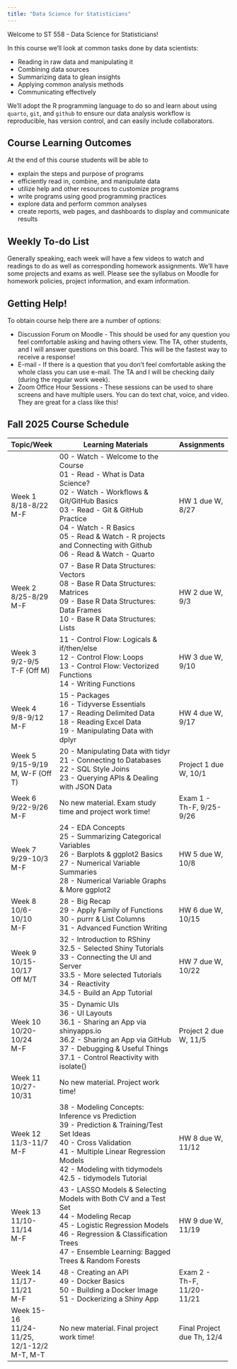 ```yaml
---
title: "Data Science for Statisticians"
---
```


Welcome to ST 558 - Data Science for Statisticians!

In this course we'll look at common tasks done by data scientists:

-   Reading in raw data and manipulating it
-   Combining data sources
-   Summarizing data to glean insights
-   Applying common analysis methods
-   Communicating effectively

We'll adopt the R programming language to do so and learn about using `quarto`, `git`, and `github` to ensure our data analysis workflow is reproducible, has version control, and can easily include collaborators.

## Course Learning Outcomes

At the end of this course students will be able to

-   explain the steps and purpose of programs
-   efficiently read in, combine, and manipulate data
-   utilize help and other resources to customize programs
-   write programs using good programming practices
-   explore data and perform common analyses
-   create reports, web pages, and dashboards to display and communicate results

## Weekly To-do List

Generally speaking, each week will have a few videos to watch and readings to do as well as corresponding homework assignments. We'll have some projects and exams as well. Please see the syllabus on Moodle for homework policies, project information, and exam information.

## Getting Help!

To obtain course help there are a number of options:

-   Discussion Forum on Moodle - This should be used for any question you feel comfortable asking and having others view. The TA, other students, and I will answer questions on this board. This will be the fastest way to receive a response!\
-   E-mail - If there is a question that you don't feel comfortable asking the whole class you can use e-mail. The TA and I will be checking daily (during the regular work week).
-   Zoom Office Hour Sessions - These sessions can be used to share screens and have multiple users. You can do text chat, voice, and video. They are great for a class like this!

## Fall 2025 Course Schedule

+--------------------------+---------------------------------------------------------------------------------------------------------------+----------------------------+
| Topic/Week               | Learning Materials                                                                                            | Assignments                |
+==========================+===============================================================================================================+============================+
| Week 1\                  | 00 - Watch - Welcome to the Course\                                                                           | HW 1 due W, 8/27           |
| 8/18-8/22\               | 01 - Read - What is Data Science?\                                                                            |                            |
| M-F                      | 02 - Watch - Workflows & Git/GitHub Basics\                                                                   |                            |
|                          | 03 - Read - Git & GitHub Practice\                                                                            |                            |
|                          | 04 - Watch - R Basics\                                                                                        |                            |
|                          | 05 - Read & Watch - R projects and Connecting with Github\                                                    |                            |
|                          | 06 - Read & Watch - Quarto                                                                                    |                            |
+--------------------------+---------------------------------------------------------------------------------------------------------------+----------------------------+
| Week 2\                  | 07 - Base R Data Structures: Vectors\                                                                         | HW 2 due W, 9/3            |
| 8/25-8/29\               | 08 - Base R Data Structures: Matrices\                                                                        |                            |
| M-F                      | 09 - Base R Data Structures: Data Frames\                                                                     |                            |
|                          | 10 - Base R Data Structures: Lists                                                                            |                            |
+--------------------------+---------------------------------------------------------------------------------------------------------------+----------------------------+
| Week 3\                  | 11 - Control Flow: Logicals & if/then/else\                                                                   | HW 3 due W, 9/10           |
| 9/2-9/5\                 | 12 - Control Flow: Loops\                                                                                     |                            |
| T-F (Off M)              | 13 - Control Flow: Vectorized Functions\                                                                      |                            |
|                          | 14 - Writing Functions                                                                                        |                            |
+--------------------------+---------------------------------------------------------------------------------------------------------------+----------------------------+
| Week 4\                  | 15 - Packages\                                                                                                | HW 4 due W, 9/17           |
| 9/8-9/12\                | 16 - Tidyverse Essentials\                                                                                    |                            |
| M-F                      | 17 - Reading Delimited Data\                                                                                  |                            |
|                          | 18 - Reading Excel Data\                                                                                      |                            |
|                          | 19 - Manipulating Data with dplyr                                                                             |                            |
+--------------------------+---------------------------------------------------------------------------------------------------------------+----------------------------+
| Week 5\                  | 20 - Manipulating Data with tidyr\                                                                            | Project 1 due W, 10/1      |
| 9/15-9/19\               | 21 - Connecting to Databases\                                                                                 |                            |
| M, W-F (Off T)           | 22 - SQL Style Joins\                                                                                         |                            |
|                          | 23 - Querying APIs & Dealing with JSON Data                                                                   |                            |
+--------------------------+---------------------------------------------------------------------------------------------------------------+----------------------------+
| Week 6\                  | No new material. Exam study time and project work time!                                                       | Exam 1 - Th-F, 9/25-9/26   |
| 9/22-9/26\               |                                                                                                               |                            |
| M-F                      |                                                                                                               |                            |
+--------------------------+---------------------------------------------------------------------------------------------------------------+----------------------------+
| Week 7\                  | 24 - EDA Concepts\                                                                                            | HW 5 due W, 10/8           |
| 9/29-10/3\               | 25 - Summarizing Categorical Variables\                                                                       |                            |
| M-F                      | 26 - Barplots & ggplot2 Basics\                                                                               |                            |
|                          | 27 - Numerical Variable Summaries\                                                                            |                            |
|                          | 28 - Numerical Variable Graphs & More ggplot2                                                                 |                            |
+--------------------------+---------------------------------------------------------------------------------------------------------------+----------------------------+
| Week 8\                  | 28 - Big Recap\                                                                                               | HW 6 due W, 10/15          |
| 10/6-10/10\              | 29 - Apply Family of Functions\                                                                               |                            |
| M-F                      | 30 - purrr & List Columns\                                                                                    |                            |
|                          | 31 - Advanced Function Writing                                                                                |                            |
+--------------------------+---------------------------------------------------------------------------------------------------------------+----------------------------+
| Week 9\                  | 32 - Introduction to RShiny\                                                                                  | HW 7 due W, 10/22          |
| 10/15-10/17\             | 32.5 - Selected Shiny Tutorials\                                                                              |                            |
| Off M/T                  | 33 - Connecting the UI and Server\                                                                            |                            |
|                          | 33.5 - More selected Tutorials\                                                                               |                            |
|                          | 34 - Reactivity\                                                                                              |                            |
|                          | 34.5 - Build an App Tutorial                                                                                  |                            |
+--------------------------+---------------------------------------------------------------------------------------------------------------+----------------------------+
| Week 10\                 | 35 - Dynamic UIs\                                                                                             | Project 2 due W, 11/5      |
| 10/20-10/24\             | 36 - UI Layouts\                                                                                              |                            |
| M-F                      | 36.1 - Sharing an App via shinyapps.io\                                                                       |                            |
|                          | 36.2 - Sharing an App via GitHub\                                                                             |                            |
|                          | 37 - Debugging & Useful Things\                                                                               |                            |
|                          | 37.1 - Control Reactivity with isolate()                                                                      |                            |
+--------------------------+---------------------------------------------------------------------------------------------------------------+----------------------------+
| Week 11\                 | No new material. Project work time!                                                                           |                            |
| 10/27-10/31              |                                                                                                               |                            |
+--------------------------+---------------------------------------------------------------------------------------------------------------+----------------------------+
| Week 12\                 | 38 - Modeling Concepts: Inference vs Prediction\                                                              | HW 8 due W, 11/12          |
| 11/3-11/7\               | 39 - Prediction & Training/Test Set Ideas\                                                                    |                            |
| M-F                      | 40 - Cross Validation\                                                                                        |                            |
|                          | 41 - Multiple Linear Regression Models\                                                                       |                            |
|                          | 42 - Modeling with tidymodels\                                                                                |                            |
|                          | 42.5 - tidymodels Tutorial                                                                                    |                            |
+--------------------------+---------------------------------------------------------------------------------------------------------------+----------------------------+
| Week 13\                 | 43 - LASSO Models & Selecting Models with Both CV and a Test Set\                                             | HW 9 due W, 11/19          |
| 11/10-11/14\             | 44 - Modeling Recap\                                                                                          |                            |
| M-F                      | 45 - Logistic Regression Models\                                                                              |                            |
|                          | 46 - Regression & Classification Trees\                                                                       |                            |
|                          | 47 - Ensemble Learning: Bagged Trees & Random Forests                                                         |                            |
+--------------------------+---------------------------------------------------------------------------------------------------------------+----------------------------+
| Week 14\                 | 48 - Creating an API\                                                                                         | Exam 2 - Th-F, 11/20-11/21 |
| 11/17-11/21\             | 49 - Docker Basics\                                                                                           |                            |
| M-F                      | 50 - Building a Docker Image\                                                                                 |                            |
|                          | 51 - Dockerizing a Shiny App                                                                                  |                            |
+--------------------------+---------------------------------------------------------------------------------------------------------------+----------------------------+
| Week 15-16\              | No new material. Final project work time!                                                                     | Final Project due Th, 12/4 |
| 11/24-11/25, 12/1-12/2\  |                                                                                                               |                            |
| M-T, M-T                 |                                                                                                               |                            |
+--------------------------+---------------------------------------------------------------------------------------------------------------+----------------------------+
